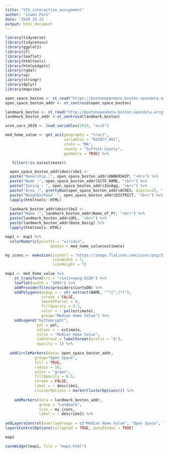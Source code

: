 ```yaml
---
title: "VIS_interactive_assignment"
author: "Jiwon Park"
date: '2020 10 23 '
output: html_document
---
```

```r
library(tidyverse)
library(tidycensus)
library(ggplot2)
library(sf)
library(leaflet)
library(htmltools)
library(htmlwidgets)
library(rgdal) 
library(sp)
library(stringr)
library(dplyr)
library(mapview)
```

```r
open_space_boston <- st_read("https://bostonopendata-boston.opendata.arcgis.com/datasets/2868d370c55d4d458d4ae2224ef8cddd_7.geojson") 
open_space_boston_addr <- st_centroid(open_space_boston)

landmark_boston <- st_read("http://bostonopendata-boston.opendata.arcgis.com/datasets/7a7aca614ad740e99b060e0ee787a228_3.geojson")
landmark_boston_addr <-st_centroid(landmark_boston)
```


```r
area_vars_2018 <- load_variables(2018, "acs5")
```

```r
med_home_value <- get_acs(geography = "tract",
                          variables = "B25077_001",
                          state = "MA",
                          county = "Suffolk County",
                          geometry = TRUE) %>%

   filter(!is.na(estimate))
```

```r
  open_space_boston_addr$describe1 <- 
  paste("Ownership :", open_space_boston_addr$OWNERSHIP, "<br>") %>%
  paste("Name :", open_space_boston_addr$SITE_NAME, "<br>") %>%
  paste("Zoning : ", open_space_boston_addr$ZonAgg, "<br>") %>%
  paste("Area :", prettyNum(open_space_boston_addr$ACRES, digits=2), " acres",  "<br>") %>%
  paste("Neighborhood :", open_space_boston_addr$DISTRICT, "<br>") %>%
  lapply(htmltools::HTML)
```



```r
  landmark_boston_addr$describe2 <- 
  paste("Name :", landmark_boston_addr$Name_of_Pr, "<br>") %>%
  paste(landmark_boston_addr$URL, "<br>") %>%
  paste(landmark_boston_addr$Date_Desig) %>%
  lapply(htmltools::HTML)
```


```r
map1 <- map1 %>%
  colorNumeric(palette = "viridis", 
                    domain = med_home_value$estimate) 

my_icons <- makeIcon(iconUrl = "https://image.flaticon.com/icons/png/512/1823/1823644.png",
                     iconWidth = 7,
                     iconHeight = 7) 

map1 <- med_home_value %>%
    st_transform(crs = "+init=epsg:4326") %>%
    leaflet(width = "100%") %>%
    addProviderTiles(providers$CartoDB) %>%
    addPolygons(popup = ~ str_extract(NAME, "^([^,]*)"),
                stroke = FALSE,
                smoothFactor = 0,
                fillOpacity = 0.5,
                color = ~ pal(estimate),
                group="Median Home Value") %>%
    addLegend("bottomright", 
              pal = pal, 
              values = ~ estimate,
              title = "Median Home Value",
              labFormat = labelFormat(prefix = "$"),
              opacity = 1) %>%
  
  addCircleMarkers(data= open_space_boston_addr, 
             group="Open Space", 
             fill = TRUE,
             radius = 10,
             color = "green",
             fillOpacity = 0.5, 
             stroke = FALSE,
             label = ~ describe1,
             clusterOptions = markerClusterOptions()) %>%
  
    addMarkers(data = landmark_boston_addr,
               group = "Landmark",
               icon = my_icons,
               label = ~ describe2) %>%
  
addLayersControl(overlayGroups = c("Median Home Value", "Open Space", "Landmark")) %>%
layersControlOptions(collapsed = TRUE, autoZIndex = TRUE)

map1

```


```r
saveWidget(map1, file = "map1.html")
```

